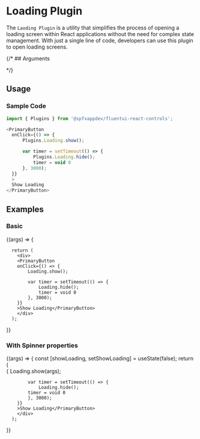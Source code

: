 
<Meta title="Plugins/Loading" component={Loading} />

# Loading Plugin

The `Laoding Plugin` is a utility that simplifies the process of opening a loading screen within React applications without the need for complex state management. 
With just a single line of code, developers can use this plugin to open loading screens.

{/* ## Arguments

<ArgTypes of={Loading} /> */}
## Usage 

### Sample Code

```typescript
import { Plugins } from '@spfxappdev/fluentui-react-controls';

<PrimaryButton
  onClick={() => {
      Plugins.Loading.show();

      var timer = setTimeout(() => {
          Plugins.Loading.hide();
          timer = void 0
      }, 3000);
  }}
  >
  Show Loading
</PrimaryButton>
```

## Examples




### Basic

<Canvas>
  <Story name="Basic">
  {(args) => {
      
      return (
        <div>
        <PrimaryButton
        onClick={() => {
            Loading.show();

            var timer = setTimeout(() => {
                Loading.hide();
                timer = void 0
            }, 3000);
        }}
        >Show Loading</PrimaryButton>
        </div>
      );

}}

  </Story>
</Canvas>

### With Spinner properties

<Canvas>
  <Story name="With Spinner properties"
  args={
    {
        spinnerProps: {
            size: 1,
            label: "Please wait..."
        }
    }}>
  {(args) => {
      const [showLoading, setShowLoading] = useState(false);
      return (
        <div>
        <PrimaryButton
        onClick={() => {
            Loading.show(args);

            var timer = setTimeout(() => {
                Loading.hide();
            timer = void 0
            }, 3000);
        }}
        >Show Loading</PrimaryButton>
        </div>
      );

}}

  </Story>
</Canvas>
